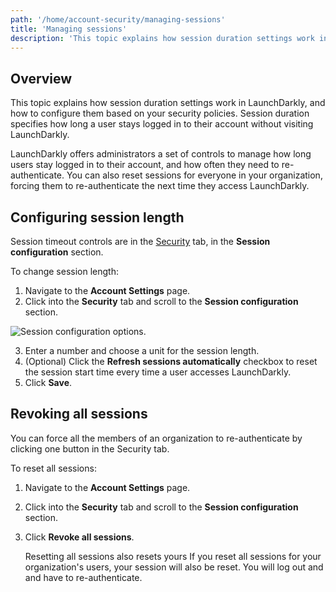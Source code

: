 ```yaml
---
path: '/home/account-security/managing-sessions'
title: 'Managing sessions'
description: 'This topic explains how session duration settings work in LaunchDarkly, and how to configure them. LaunchDarkly offers administrators a set of controls to manage how long users stay logged in to their account, and how often they need to re-authenticate. You can also reset sessions for everyone in your organization.'
---
```


## Overview

This topic explains how session duration settings work in LaunchDarkly, and how to configure them based on your security policies. Session duration specifies how long a user stays logged in to their account without visiting LaunchDarkly.

LaunchDarkly offers administrators a set of controls to manage how long users stay logged in to their account, and how often they need to re-authenticate. You can also reset sessions for everyone in your organization, forcing them to re-authenticate the next time they access LaunchDarkly.

## Configuring session length

Session timeout controls are in the [Security](https://app.launchdarkly.com/settings/#security) tab, in the **Session configuration** section.

To change session length:

1. Navigate to the **Account Settings** page.
2. Click into the **Security** tab and scroll to the **Session configuration** section.

![Session configuration options.](../../../images/settings-security-session-config.png)

3. Enter a number and choose a unit for the session length.
4. (Optional) Click the **Refresh sessions automatically** checkbox to reset the session start time every time a user accesses LaunchDarkly.
5. Click **Save**.

## Revoking all sessions

You can force all the members of an organization to re-authenticate by clicking one button in the Security tab.

To reset all sessions:

1. Navigate to the **Account Settings** page.
2. Click into the **Security** tab and scroll to the **Session configuration** section.
3. Click **Revoke all sessions**.

   <Callout intent="alert">
     <CalloutTitle>Resetting all sessions also resets yours</CalloutTitle>
     <CalloutDescription>
       If you reset all sessions for your organization's users, your session will also be reset. You will log out and
       and have to re-authenticate.
     </CalloutDescription>
   </Callout>
